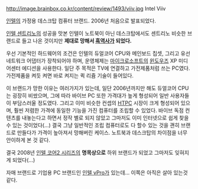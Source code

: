 http://image.brainbox.co.kr/content/review/1493/viiv.jpg
Intel Viiv

[[인텔]]의 가정용 데스크탑 컴퓨터 브랜드.
2006년 처음으로 발표되었다.

[[인텔 센트리노]]의 성공을 맛본 인텔이 노트북이 아닌 데스크탑에서도 센트리노 비슷한 브랜드로 들고 나온 것이지만 '''제대로 망해서 [[흑역사]]가 되었다.'''

우선 기본적인 하드웨어의 조건은 인텔의 듀얼코어 CPU와 메인보드 칩셋, 그리고 유선 네트워크 어댑터가 장착되어야 하며, 운영체제는 [[마이크로소프트]]의 [[윈도우즈]] XP 미디어센터 에디션을 사용한다. 일단 주 목적은 TV에 연결하고 가전제품처럼 쓰는 PC였다. 가전제품을 켜듯 켜면 바로 켜지는 퀵 리쥼 기술이 들어있다.

이 브랜드가 망한 이유는 여러가지가 있는데, 일단 2006년까지만 해도 듀얼코어 CPU는 굉장히 비쌌으며, 그에 따라 바이브 PC 또한 가격대가 높게 형성되어 일반 사용자들이 부담스러울 정도였다. 그리고 이미 비슷한 컨셉의 [[HTPC]] 시장이 크게 형성되어 있으며, 훨씬 저렴한 가격에 동일한 기능을 가진 컴퓨터를 조립할 수 있었다. 바이브 독점 컨텐츠를 내놓는다고 하면서 정작 별로 되지 않았고 그마저도 이미 인터넷으로 쉽게 찾을 수 있는 것이었다(...) 결국 그냥 일반적인 조립 컴퓨터로도 다 할수 있는 것을 괜히 브랜드로 만들다가 가격이 높아져서 망해버린 케이스. 노트북과 데스크탑의 차이점을 너무 안이하게 본 것 같다.

결국 2008년 [[인텔 코어2 시리즈]]의 '''명목상으로''' 하위 브랜드가 되었고 그마저도 잊혀지게 되었다(...)

자매 브랜드로 기업용 PC 브랜드인 [[인텔 vPro]]가 있는데... 이쪽은 아직은 살아 있는것 같다.
